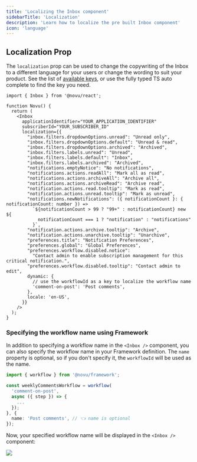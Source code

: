 ```yaml
---
title: 'Localizing the Inbox component'
sidebarTitle: 'Localization'
description: 'Learn how to localize the pre built Inbox component'
icon: 'language'
---
```


## Localization Prop

The `localization` prop can be used to change the copywriting of the Inbox to a different language for your users or change the wording to suit your product. See the list of [available keys](https://github.com/novuhq/novu/blob/next/packages/js/src/ui/config/defaultLocalization.ts#L1), or use the fully typed TS auto complete to find the key you need.

```tsx
import { Inbox } from '@novu/react';

function Novu() {
  return (
    <Inbox
      applicationIdentifier="YOUR_APPLICATION_IDENTIFIER"
      subscriberId="YOUR_SUBSCRIBER_ID"
      localization={{
        "inbox.filters.dropdownOptions.unread": "Unread only",
        "inbox.filters.dropdownOptions.default": "Unread & read",
        "inbox.filters.dropdownOptions.archived": "Archived",
        "inbox.filters.labels.unread": "Unread",
        "inbox.filters.labels.default": "Inbox",
        "inbox.filters.labels.archived": "Archived",
        "notifications.emptyNotice": "No notifications",
        "notifications.actions.readAll": "Mark all as read",
        "notifications.actions.archiveAll": "Archive all",
        "notifications.actions.archiveRead": "Archive read",
        "notification.actions.read.tooltip": "Mark as read",
        "notification.actions.unread.tooltip": "Mark as unread",
        "notifications.newNotifications": ({ notificationCount }: { notificationCount: number }) =>
          `${notificationCount > 99 ? "99+" : notificationCount} new ${
            notificationCount === 1 ? "notification" : "notifications"
          }`,
        "notification.actions.archive.tooltip": "Archive",
        "notification.actions.unarchive.tooltip": "Unarchive",
        "preferences.title": "Notification Preferences",
        "preferences.global": "Global Preferences",
        "preferences.workflow.disabled.notice":
          "Contact admin to enable subscription management for this critical notification.",
        "preferences.workflow.disabled.tooltip": "Contact admin to edit",
        dynamic: {
          // use the workflowId as a key to localize the workflow name
          'comment-on-post': 'Post comments',
        },
        locale: 'en-US',
      }}
    />
  );
}
```

### Specifying the workflow name using Framework

In addition to specifying a workflow name in the `<Inbox />` component, you can also specify the workflow name in your Framework definition. The `name` property is optional, so if you don't specify it, the `workflowId` will be used as the name.

```typescript
import { workflow } from '@novu/framework';

const weeklyCommentsWorkflow = workflow(
  'comment-on-post',
  async ({ step }) => {
    ...
  });
}, {
  name: 'Post comments', // 👈 name is optional
});
```

Now, your specified workflow name will be displayed in the `<Inbox />` component:

<Frame caption="Localized workflow name">
  <img src="/images/inbox/framework-preferences-name.png" />
</Frame>
